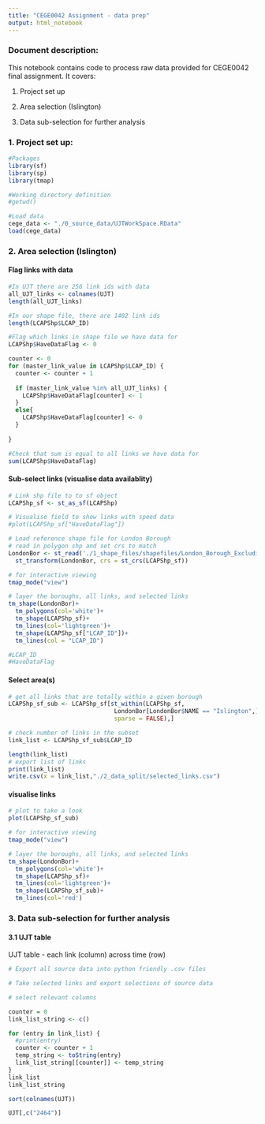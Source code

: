 ```yaml
---
title: "CEGE0042 Assignment - data prep"
output: html_notebook
---
```


### Document description:
This notebook contains code to process raw data provided for CEGE0042 final assignment.
It covers:<br>

1. Project set up

2. Area selection (Islington)

3. Data sub-selection for further analysis


### 1. Project set up:

```r
#Packages
library(sf)
library(sp)
library(tmap)

#Working directory definition
#getwd()

#Load data
cege_data <- "./0_source_data/UJTWorkSpace.RData"
load(cege_data)
```


### 2. Area selection (Islington)

#### Flag links with data
```r
#In UJT there are 256 link ids with data
all_UJT_links <- colnames(UJT)
length(all_UJT_links)

#In our shape file, there are 1402 link ids
length(LCAPShp$LCAP_ID)

#Flag which links in shape file we have data for
LCAPShp$HaveDataFlag <- 0

counter <- 0
for (master_link_value in LCAPShp$LCAP_ID) {
  counter <- counter + 1
  
  if (master_link_value %in% all_UJT_links) {
    LCAPShp$HaveDataFlag[counter] <- 1
  }
  else{
    LCAPShp$HaveDataFlag[counter] <- 0
  }
  
}

#Check that sum is equal to all links we have data for
sum(LCAPShp$HaveDataFlag)
```

#### Sub-select links (visualise data availablity)
```r
# Link shp file to to sf object
LCAPShp_sf <- st_as_sf(LCAPShp)

# Visualise field to show links with speed data
#plot(LCAPShp_sf["HaveDataFlag"])

# Load reference shape file for London Borough
# read in polygon shp and set crs to match 
LondonBor <- st_read('./1_shape_files/shapefiles/London_Borough_Excluding_MHW.shp') %>%
  st_transform(LondonBor, crs = st_crs(LCAPShp_sf))

# for interactive viewing 
tmap_mode("view")

# layer the boroughs, all links, and selected links 
tm_shape(LondonBor)+
  tm_polygons(col='white')+
  tm_shape(LCAPShp_sf)+
  tm_lines(col='lightgreen')+
  tm_shape(LCAPShp_sf["LCAP_ID"])+
  tm_lines(col = "LCAP_ID")

#LCAP_ID
#HaveDataFlag

```

#### Select area(s)
```r
# get all links that are totally within a given borough
LCAPShp_sf_sub <- LCAPShp_sf[st_within(LCAPShp_sf, 
                              LondonBor[LondonBor$NAME == "Islington",], 
                              sparse = FALSE),]

# check number of links in the subset
link_list <- LCAPShp_sf_sub$LCAP_ID

length(link_list)
# export list of links
print(link_list)
write.csv(x = link_list,"./2_data_split/selected_links.csv")
```

#### visualise links
```r
# plot to take a look
plot(LCAPShp_sf_sub)

# for interactive viewing 
tmap_mode("view")

# layer the boroughs, all links, and selected links 
tm_shape(LondonBor)+
  tm_polygons(col='white')+
  tm_shape(LCAPShp_sf)+
  tm_lines(col='lightgreen')+
  tm_shape(LCAPShp_sf_sub)+
  tm_lines(col='red')
```


### 3. Data sub-selection for further analysis

#### 3.1 UJT table
UJT table - each link (column) across time (row)
```r
# Export all source data into python friendly .csv files

# Take selected links and export selections of source data

# select relevant columns

counter = 0
link_list_string <- c()

for (entry in link_list) {
  #print(entry)
  counter <- counter + 1
  temp_string <- toString(entry)
  link_list_string[[counter]] <- temp_string
}
link_list
link_list_string

sort(colnames(UJT))

UJT[,c("2464")]


```




